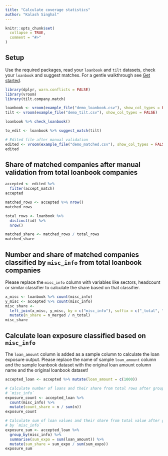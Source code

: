```yaml
---
title: "Calculate coverage statistics"
author: "Kalash Singhal"
---
```


```r
knitr::opts_chunk$set(
  collapse = TRUE,
  comment = "#>"
)
```

## Setup

Use the required packages, read your `loanbook` and `tilt` datasets, check your
`loanbook` and suggest matches. For a gentle walkthrough see [Get
started](https://2degreesinvesting.github.io/tilt.company.match/articles/tilt-company-match.html).

```r
library(dplyr, warn.conflicts = FALSE)
library(vroom)
library(tilt.company.match)

loanbook <- vroom(example_file("demo_loanbook.csv"), show_col_types = FALSE)
tilt <- vroom(example_file("demo_tilt.csv"), show_col_types = FALSE)

loanbook %>% check_loanbook()

to_edit <- loanbook %>% suggest_match(tilt)

# Edited file after manual validation
edited <- vroom(example_file("demo_matched.csv"), show_col_types = FALSE)
edited
```

## Share of matched companies after manual validation from total loanbook companies

```r
accepted <- edited %>%
  filter(accept_match)
accepted

matched_rows <- accepted %>% nrow()
matched_rows

total_rows <- loanbook %>%
  distinct(id) %>%
  nrow()

matched_share <- matched_rows / total_rows
matched_share
```

## Number and share of matched companies classified by `misc_info` from total loanbook companies

Please replace the `misc_info` column with variables like sectors, headcount or
similar classifier to calculate the share based on that classifier.

```r
x_misc <- loanbook %>% count(misc_info)
y_misc <- accepted %>% count(misc_info)
misc_share <-
  left_join(x_misc, y_misc, by = c("misc_info"), suffix = c("_total", "_merged")) %>%
  mutate(n_share = n_merged / n_total)
misc_share
```

## Calculate loan exposure classified based on `misc_info` 

The `loan_amount` column is added as a sample column to calculate the loan
exposure output. Please replace the name of sample `loan_amount` column and the
sample loanbook dataset with the original loan amount column name and the original
loanbook dataset!

```r
accepted_loan <- accepted %>% mutate(loan_amount = c(1000))

# Calculate number of loans and their share from total rows after grouping by
# `misc_info`
exposure_count <- accepted_loan %>%
  count(misc_info) %>%
  mutate(count_share = n / sum(n))
exposure_count

# Calculate sum of loan values and their share from total value after grouping
# by `misc_info`
exposure_sum <- accepted_loan %>%
  group_by(misc_info) %>%
  summarise(sum_expo = sum(loan_amount)) %>%
  mutate(sum_share = sum_expo / sum(sum_expo))
exposure_sum
```
